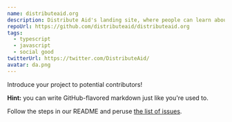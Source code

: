 ```yaml
---
name: distributeaid.org
description: Distribute Aid's landing site, where people can learn about our organization, mission, and wonderful volunteers.
repoUrl: https://github.com/distributeaid/distributeaid.org
tags:
  - typescript
  - javascript
  - social good
twitterUrl: https://twitter.com/DistributeAid/
avatar: da.png
---
```


<Overview>

Introduce your project to potential contributors!

**Hint:** you can write GitHub-flavored markdown just like you're used to.

</Overview>

<Contributing>

Follow the steps in our README and peruse [the list of issues](https://github.com/distributeaid/distributeaid.org/issues).

</Contributing>
